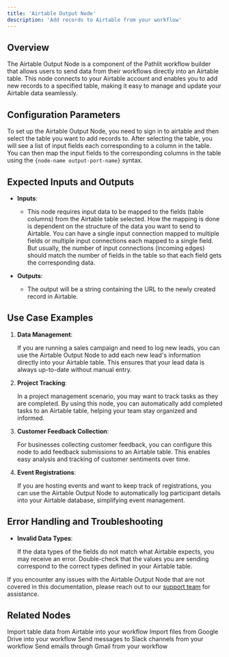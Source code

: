 ```yaml
---
title: 'Airtable Output Node'
description: 'Add records to Airtable from your workflow'
---
```


## Overview
The Airtable Output Node is a component of the Pathlit workflow builder that allows users to send data from their workflows directly into an Airtable table. This node connects to your Airtable account and enables you to add new records to a specified table, making it easy to manage and update your Airtable data seamlessly.

## Configuration Parameters

To set up the Airtable Output Node, you need to sign in to airtable and then select the table you want to add records to. After selecting the table, you will see a list of input fields each corresponding to a column in the table. You can then map the input fields to the corresponding columns in the table using the `{node-name output-port-name}` syntax.

## Expected Inputs and Outputs
- **Inputs**:

  - This node requires input data to be mapped to the fields (table columns) from the Airtable table selected. How the mapping is done is dependent on the structure of the data you want to send to Airtable. You can have a single input connection mapped to multiple fields or multiple input connections each mapped to a single field. But usually, the number of input connections (incoming edges) should match the number of fields in the table so that each field gets the corresponding data.

- **Outputs**:

  - The output will be a string containing the URL to the newly created record in Airtable.

## Use Case Examples
1. **Data Management**:

    If you are running a sales campaign and need to log new leads, you can use the Airtable Output Node to add each new lead's information directly into your Airtable table. This ensures that your lead data is always up-to-date without manual entry.

2. **Project Tracking**:

    In a project management scenario, you may want to track tasks as they are completed. By using this node, you can automatically add completed tasks to an Airtable table, helping your team stay organized and informed.

3. **Customer Feedback Collection**:

    For businesses collecting customer feedback, you can configure this node to add feedback submissions to an Airtable table. This enables easy analysis and tracking of customer sentiments over time.

4. **Event Registrations**:

    If you are hosting events and want to keep track of registrations, you can use the Airtable Output Node to automatically log participant details into your Airtable database, simplifying event management.

## Error Handling and Troubleshooting
- **Invalid Data Types**:

    If the data types of the fields do not match what Airtable expects, you may receive an error. Double-check that the values you are sending correspond to the correct types defined in your Airtable table.

If you encounter any issues with the Airtable Output Node that are not covered in this documentation, please reach out to our [support team](mailto:dev@pathlit.ai) for assistance.


## Related Nodes
<CardGroup>
  <Card
    title="Airtable Input Node"
    href="/pathways/airtable-input"
  >
    Import table data from Airtable into your workflow
  </Card>
  <Card
    title="Google Drive Input Node"
    href="/pathways/google-drive-input"
  >
    Import files from Google Drive into your workflow
  </Card>
  <Card
    title="Slack Message Send Node"
    href="/pathways/slack-message-send"
  >
    Send messages to Slack channels from your workflow
  </Card>
  <Card
    title="Gmail Send Node"
    href="/pathways/gmail-send"
  >
    Send emails through Gmail from your workflow
  </Card>
</CardGroup>
